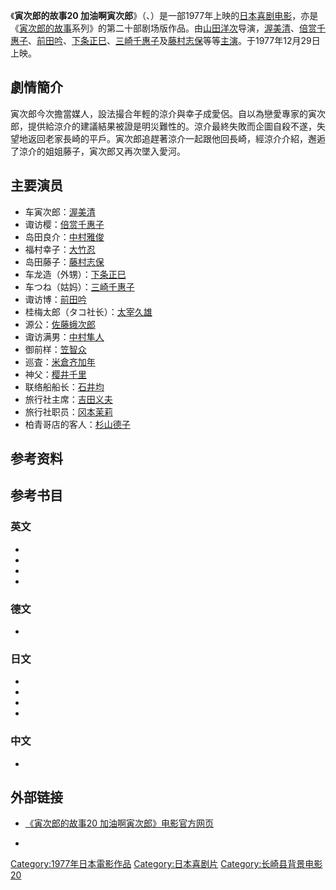 {{noteTA
|1=zh-hans:寅次郎的故事; zh-hant:男人真命苦;
}}
{{Infobox Film
| name = 寅次郎的故事20 加油啊寅次郎<br><small>男はつらいよ 寅次郎頑張れ!<br>Tora-san Plays Cupid</small>
| image = 
| caption = 
| director = [[山田洋次|山田洋次]]
| producer = [[岛津清|岛津清]]
| writer = 山田洋次<br>朝间义隆
| starring = [[渥美清|渥美清]]<br>[[藤村志保|藤村志保]]
| music = [[山本直纯|山本直纯]]
| cinematography = 高羽哲夫
| editing = 石井岩
| distributor = [[松竹|松竹]]
| released = {{Film date|1977|12|29}}
| runtime = 95分钟
| country = {{JPN}}
| language = 日语
| budget = 
| gross = 
| preceded_by = [[寅次郎的故事19_寅次郎与贵族|寅次郎的故事19 寅次郎与贵族]]
| followed_by = [[寅次郎的故事21_走自己的路|寅次郎的故事21 走自己的路]]
}}

《'''寅次郎的故事20 加油啊寅次郎'''》（{{lang-ja|男はつらいよ 寅次郎頑張れ!}}、{{lang-en|Tora-san Plays Cupid；又名：Tora-san, Hold Out!<ref>{{cite web|url=http://www.citwf.com/film257077.htm|title=OTOKO WA TSURAIYO -TORAJIRO GANBARE|accessdate=2013-07-29|publisher=[[Complete_Index_to_World_Film|Complete Index to World Film]]|language=en|archive-date=2012-09-13|archive-url=https://web.archive.org/web/20120913075441/http://www.citwf.com/film257077.htm|dead-url=no}}</ref>}}）是一部1977年上映的[[日本|日本]][[喜剧电影|喜剧电影]]，亦是《[[寅次郎的故事|寅次郎的故事]]系列》的第二十部剧场版作品。由[[山田洋次|山田洋次]]导演，[[渥美清|渥美清]]、[[倍赏千惠子|倍赏千惠子]]、[[前田吟|前田吟]]、[[下条正巳|下条正巳]]、[[三崎千惠子|三崎千惠子]]及[[藤村志保|藤村志保]]等等[[主演|主演]]。于1977年12月29日上映。

==劇情簡介==
寅次郎今次擔當媒人，設法撮合年輕的涼介與幸子成愛侶。自以為戀愛專家的寅次郎，提供給涼介的建議結果被證是明災難性的。涼介最終失敗而企圖自殺不遂，失望地返回老家長崎的平戶。寅次郎追趕著涼介一起跟他回長崎，經涼介介紹，邂逅了涼介的姐姐藤子，寅次郎又再次墜入愛河。

==主要演员==
*车寅次郎：[[渥美清|渥美清]]
*诹访樱：[[倍赏千惠子|倍赏千惠子]]
*岛田良介：[[中村雅俊|中村雅俊]]
*福村幸子：[[大竹忍|大竹忍]]
*岛田藤子：[[藤村志保|藤村志保]]
*车龙造（外甥）：[[下条正巳|下条正巳]]
*车つね（姑妈）：[[三崎千惠子|三崎千惠子]]
*诹访博：[[前田吟|前田吟]]
*桂梅太郎（タコ社长）：[[太宰久雄|太宰久雄]]
*源公：[[佐藤蛾次郎|佐藤蛾次郎]]
*诹访满男：[[中村隼人|中村隼人]]
*御前样：[[笠智众|笠智众]]
*巡査：[[米倉齐加年|米倉齐加年]]
*神父：[[樱井千里|樱井千里]]
*联络船船长：[[石井均|石井均]]
*旅行社主席：[[吉田义夫|吉田义夫]]
*旅行社职员：[[冈本茉莉|冈本茉莉]]
*柏青哥店的客人：[[杉山德子|杉山德子]]

==参考资料==
{{reflist}}

==参考书目==
===英文===
* {{cite web|url=http://ftvdb.bfi.org.uk/sift/title/305832|title=OTOKO WA TSURAI YO TORAJIRO GANBARE (1977)|accessdate=2013-07-29|publisher=[[英国电影协会|英国电影协会]]|language=en|archive-url=https://web.archive.org/web/20121017231944/http://ftvdb.bfi.org.uk/sift/title/305832|archive-date=2012-10-17|dead-url=yes}}
* {{cite web|url=http://www.citwf.com/film257077.htm|title=OTOKO WA TSURAIYO -TORAJIRO GANBARE|accessdate=2013-07-29|publisher=[[Complete_Index_to_World_Film|Complete Index to World Film]]|language=en|archive-date=2012-09-13|archive-url=https://web.archive.org/web/20120913075441/http://www.citwf.com/film257077.htm|dead-url=no}}
* {{imdb title|0076509|Otoko wa tsurai yo: Torajiro gambare! (1977)}}
* {{cite web|first=Stuart|last=Galbraith IV|authorlink=Stuart Galbraith IV|url=http://www.dvdtalk.com/reviews/20532/tora-san-20-tora-san-plays-cupid/|title=Tora-san 20: Tora-san Plays Cupid (Region 3)|date=2006-03-08|accessdate=2013-07-29|publisher=[[DVD_Talk|DVD Talk]]|language=en|archive-date=2012-10-09|archive-url=https://web.archive.org/web/20121009142050/http://www.dvdtalk.com/reviews/20532/tora-san-20-tora-san-plays-cupid/|dead-url=no}}

===德文===
* {{cite web|url=http://www.molodezhnaja.ch/torasan20.htm|title=Tora-San Plays Cupid|accessdate=2013-07-29|publisher=[http://www.molodezhnaja.ch/ www.molodezhnaja.ch]|language=de|archive-date=2013-05-20|archive-url=https://web.archive.org/web/20130520014104/http://molodezhnaja.ch/torasan20.htm|dead-url=no}}

===日文===
* {{cite web|url=http://www.allcinema.net/prog/show_c.php?num_c=146150|title=男はつらいよ　寅次郎頑張れ！(1977)|accessdate=2013-07-29|publisher=[http://www.allcinema.net/ www.allcinema.net]|language=ja|archive-date=2013-12-07|archive-url=https://web.archive.org/web/20131207160713/http://www.allcinema.net/prog/show_c.php?num_c=146150|dead-url=no}}
* {{cite web|url=http://www.japanese-cinema-db.jp/details/12887|title=男はつらいよ 寅次郎頑張れ!|accessdate=2013-07-29|publisher=[http://www.japanese-cinema-db.jp/index.php 日本电影院数据库]（[[日本文化厅|日本文化厅]]）|language=ja|deadurl=yes|archiveurl=https://web.archive.org/web/20120311073758/http://www.japanese-cinema-db.jp/details/12887|archivedate=2012-03-11}}
* {{cite web|url=http://www.jmdb.ne.jp/1977/da003870.htm|title=男はつらいよ 寅次郎頑張れ!|accessdate=2013-07-29|language=ja|publisher=[[日本电影数据库|日本电影数据库]]|archive-date=2013-11-05|archive-url=https://web.archive.org/web/20131105081650/http://www.jmdb.ne.jp/1977/da003870.htm|dead-url=no}}
* {{cite web|url=http://www.kinejun.jp/cinema/id/18782|title=男はつらいよ 寅次郎頑張れ!|accessdate=2013-07-29|language=ja|publisher=[[电影旬报|电影旬报]]|deadurl=yes|archiveurl=https://web.archive.org/web/20120309142155/http://www.kinejun.jp/cinema/id/18782|archivedate=2012-03-09}}

===中文===
* {{cite web|url=http://movie.douban.com/subject/1981208/|title=寅次郎的故事20 加油啊！寅次郎|accessdate=2013-07-29|publisher=豆瓣电影|archive-date=2016-03-08|archive-url=https://web.archive.org/web/20160308183952/https://movie.douban.com/subject/1981208/|dead-url=no}}

==外部链接==
* {{ja icon}} [https://web.archive.org/web/20130209204748/http://www.tora-san.jp/toranomaki/movie20/ 《寅次郎的故事20 加油啊寅次郎》电影官方网页]
* {{en icon}} {{imdb title|0076509|寅次郎的故事20 加油啊寅次郎}}

{{寅次郎的故事}}

{{DEFAULTSORT:Tora-san-20}}
[[Category:1977年日本電影作品|Category:1977年日本電影作品]]
[[Category:日本喜剧片|Category:日本喜剧片]]
[[Category:长崎县背景电影|Category:长崎县背景电影]]
[[Category:寅次郎的故事系列|20]]